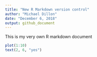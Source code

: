 ```yaml
---
title: "New R Markdown version control"
author: "Michael Dillon"
date: "December 6, 2018"
output: github_document
---
```


This is my very own R markdown document

```r
plot(1:10)
text(2, 6, "yes")
```


